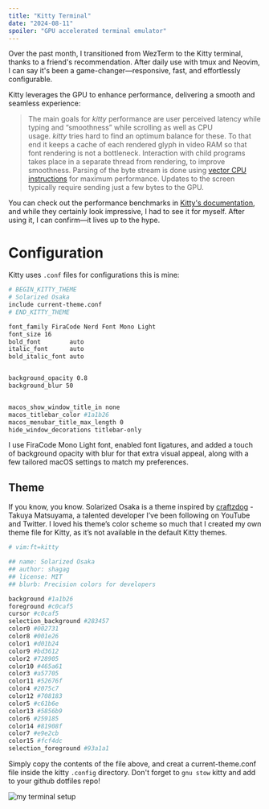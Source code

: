 ```yaml
---
title: "Kitty Terminal"
date: "2024-08-11"
spoiler: "GPU accelerated terminal emulator"
---
```



Over the past month, I transitioned from WezTerm to the Kitty terminal, thanks to a friend's recommendation. After daily use with tmux and Neovim, I can say it's been a game-changer—responsive, fast, and effortlessly configurable.

Kitty leverages the GPU to enhance performance, delivering a smooth and seamless experience:

> The main goals for *kitty* performance are user perceived latency while typing and “smoothness” while scrolling as well as CPU usage. *kitty* tries hard to find an optimum balance for these. To that end it keeps a cache of each rendered glyph in video RAM so that font rendering is not a bottleneck. Interaction with child programs takes place in a separate thread from rendering, to improve smoothness. Parsing of the byte stream is done using [vector CPU instructions](https://en.wikipedia.org/wiki/Single_instruction,_multiple_data) for maximum performance. Updates to the screen typically require sending just a few bytes to the GPU.

You can check out the performance benchmarks in [Kitty's documentation](https://sw.kovidgoyal.net/kitty/performance/), and while they certainly look impressive, I had to see it for myself. After using it, I can confirm—it lives up to the hype.

# Configuration

Kitty uses `.conf` files for configurations this is mine:

```zsh
# BEGIN_KITTY_THEME
# Solarized Osaka
include current-theme.conf
# END_KITTY_THEME

font_family FiraCode Nerd Font Mono Light
font_size 16
bold_font        auto
italic_font      auto
bold_italic_font auto


background_opacity 0.8
background_blur 50


macos_show_window_title_in none
macos_titlebar_color #1a1b26
macos_menubar_title_max_length 0
hide_window_decorations titlebar-only

```

I use FiraCode Mono Light font, enabled font ligatures, and added a touch of background opacity with blur for that extra visual appeal, along with a few tailored macOS settings to match my preferences.

## Theme

If you know, you know. Solarized Osaka is a theme inspired by [craftzdog](https://www.craftz.dog/) - Takuya Matsuyama, a talented developer I’ve been following on YouTube and Twitter. I loved his theme’s color scheme so much that I created my own theme file for Kitty, as it’s not available in the default Kitty themes.

```zsh
# vim:ft=kitty

## name: Solarized Osaka
## author: shagag
## license: MIT
## blurb: Precision colors for developers

background #1a1b26
foreground #c0caf5
cursor #c0caf5
selection_background #283457
color0 #002731
color8 #001e26
color1 #d01b24
color9 #bd3612
color2 #728905
color10 #465a61
color3 #a57705
color11 #52676f
color4 #2075c7
color12 #708183
color5 #c61b6e
color13 #5856b9
color6 #259185
color14 #81908f
color7 #e9e2cb
color15 #fcf4dc
selection_foreground #93a1a1

```

Simply copy the contents of the file above, and creat a current-theme.conf file inside the kitty `.config` directory. Don't forget to `gnu stow` kitty and add to your github dotfiles repo!

<Image
  src="/kitty.png"
  width={1280}
  height={720}
  aspectRatio="16:9"
  alt="my terminal setup"
/>
